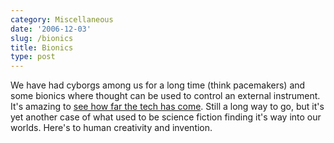 ```yaml
---
category: Miscellaneous
date: '2006-12-03'
slug: /bionics
title: Bionics
type: post
---
```



We have had cyborgs among us for a long time (think pacemakers) and
some bionics where thought can be used to control an external
instrument. It's amazing to
[see how far the tech has come](http://www.msnbc.msn.com/id/14790160/?wid=11915773&GT1=8506).
Still a long way to go, but it's yet another case of what used to
be science fiction finding it's way into our worlds. Here's to
human creativity and invention.